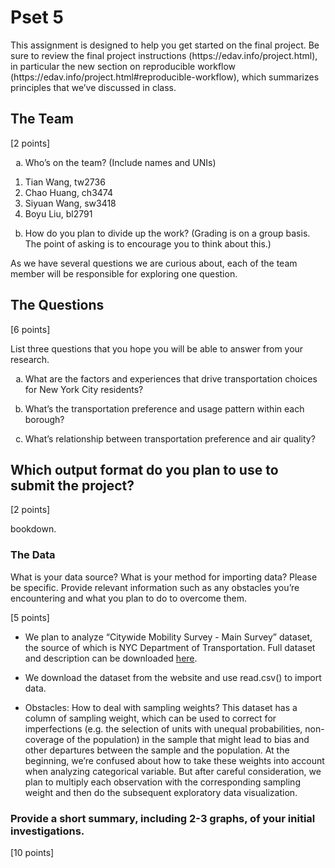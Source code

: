 # Pset 5

This assignment is designed to help you get started on the final project. Be sure to review the final project instructions (https://edav.info/project.html), in particular the new section on reproducible workflow (https://edav.info/project.html#reproducible-workflow), which summarizes principles that we've discussed in class.
    
## The Team

[2 points]

a) Who's on the team? (Include names and UNIs)

  1. Tian Wang, tw2736
  2. Chao Huang, ch3474
  3. Siyuan Wang, sw3418
  4. Boyu Liu, bl2791


b) How do you plan to divide up the work? (Grading is on a group basis. The point of asking is to encourage you to think about this.)

As we have several questions we are curious about, each of the team member will be responsible for exploring one question. 


## The Questions

[6 points]

List three questions that you hope you will be able to answer from your research.

a) What are the factors and experiences that drive transportation choices for New York City residents?

b) What's the transportation preference and usage pattern within each borough? 

c) What's relationship between transportation preference and air quality?


## Which output format do you plan to use to submit the project? 

[2 points]

bookdown. 

### The Data

What is your data source?  What is your method for importing data? Please be specific. Provide relevant information such as any obstacles you're encountering and what you plan to do to overcome them.

[5 points]

  * We plan to analyze "Citywide Mobility Survey - Main Survey" dataset, the source of which is NYC Department of Transportation. Full dataset and description can be downloaded [here](https://www1.nyc.gov/html/dot/html/about/citywide-mobility-survey.shtml). 

  * We download the dataset from the website and use read.csv() to import data.
  
  * Obstacles: How to deal with sampling weights? This dataset has a column of sampling weight, which can be used to correct for imperfections (e.g. the selection of units with unequal probabilities, non-coverage of the population) in the sample that might lead to bias and other departures between the sample and the population. At the beginning, we're confused about how to take these weights into account when analyzing categorical variable. But after careful consideration, we plan to multiply each observation with the corresponding sampling weight and then do the subsequent exploratory data visualization.


### Provide a short summary, including 2-3 graphs, of your initial investigations. 

[10 points]


